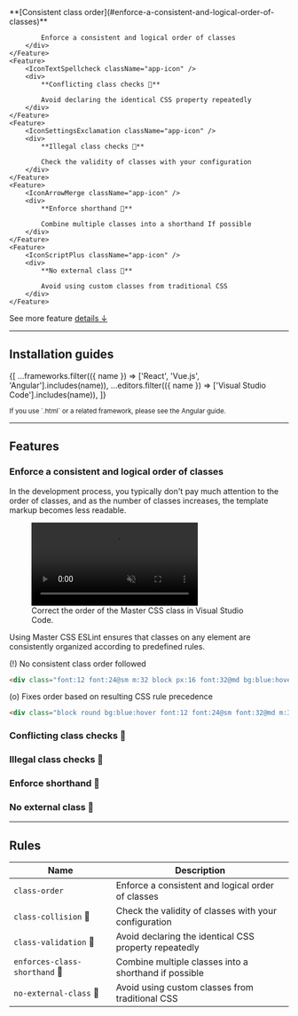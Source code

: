 
<Features className="grid-cols:3@sm my:50">
    <Feature>
        <IconStatusChange className="app-icon-primary" />
        <div>
            **[Consistent class order](#enforce-a-consistent-and-logical-order-of-classes)**

            Enforce a consistent and logical order of classes
        </div>
    </Feature>
    <Feature>
        <IconTextSpellcheck className="app-icon" />
        <div>
            **Conflicting class checks 🚧**

            Avoid declaring the identical CSS property repeatedly
        </div>
    </Feature>
    <Feature>
        <IconSettingsExclamation className="app-icon" />
        <div>
            **Illegal class checks 🚧**

            Check the validity of classes with your configuration
        </div>
    </Feature>
    <Feature>
        <IconArrowMerge className="app-icon" />
        <div>
            **Enforce shorthand 🚧**

            Combine multiple classes into a shorthand If possible
        </div>
    </Feature>
    <Feature>
        <IconScriptPlus className="app-icon" />
        <div>
            **No external class 🚧**

            Avoid using custom classes from traditional CSS
        </div>
    </Feature>
</Features>

See more feature [details ↓](#features)

---

## Installation guides
<IconButtons url="/docs/code-linting">
    {[
        ...frameworks.filter(({ name }) => ['React', 'Vue.js', 'Angular'].includes(name)),
        ...editors.filter(({ name }) => ['Visual Studio Code'].includes(name)),
    ]}
</IconButtons>

<p><small>If you use `.html` or a related framework, please see the Angular guide.</small></p>

---

## Features
### Enforce a consistent and logical order of classes
In the development process, you typically don't pay much attention to the order of classes, and as the number of classes increases, the template markup becomes less readable.

<figure className="max-w:sm">
    <video className="aspect:1510/750 r:5" autoPlay loop muted playsInline>
        <source src="/videos/consistent-class-order.webm" type="video/webm" />
    </video>
    <figcaption>Correct the order of the Master CSS class in Visual Studio Code.</figcaption>
</figure>

Using Master CSS ESLint ensures that classes on any element are consistently organized according to predefined rules.

(!) <span className="text:warning">No consistent class order followed</span>
```html
<div class="font:12 font:24@sm m:32 block px:16 font:32@md bg:blue:hover round mb:48">
```
(o) Fixes order based on resulting CSS rule precedence
```html
<div class="block round bg:blue:hover font:12 font:24@sm font:32@md m:32 mb:48 px:16">
```

### Conflicting class checks 🚧
### Illegal class checks 🚧
### Enforce shorthand 🚧
### No external class 🚧

---

## Rules
| Name                     | Description                                              |
| ----------------------- | --------------------------------------------------------- |
| `class-order`           | Enforce a consistent and logical order of classes        |
| `class-collision` 🚧    | Check the validity of classes with your configuration    |
| `class-validation` 🚧   | Avoid declaring the identical CSS property repeatedly    |
| `enforces-class-shorthand` 🚧 | Combine multiple classes into a shorthand if possible |
| `no-external-class` 🚧  | Avoid using custom classes from traditional CSS          |